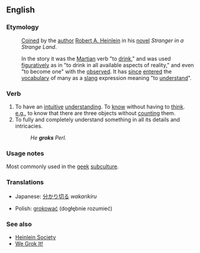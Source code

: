 {{wikipedia}}
==English==

===Etymology===
:[[Coined]] by the [[author]] [[w:Robert A. Heinlein|Robert A. Heinlein]] in his [[novel]] ''Stranger in a Strange Land''.

:In the story it was the [[Martian]] verb "to [[drink]]," and was used [[figurative]]ly as in "to drink in all available aspects of reality," and even "to become one" with the [[observe]]d. It has [[since]] [[enter]]ed the [[vocabulary]] of many as a [[slang]] expression meaning "to [[understand]]".

===Verb===
{{en-infl-reg-consonant|grok||k}}

# To have an [[intuitive]] [[understanding]].  To [[know]] without having to [[think]].  [[e.g.]], to know that there are three objects without [[count]]ing them.
# To fully and completely understand something in all its details and intricacies.
#: ''He '''groks''' Perl.''

===Usage notes===
Most commonly used in the [[geek]] [[subculture]].

===Translations===
{{top}}
*Japanese: [[分かり切る]] ''wakarikiru''
{{mid}}
*Polish: [[grokować]] (dogłębnie rozumieć)
{{bottom}}

===See also===
* [http://www.heinleinsociety.org/ Heinlein Society]
* [http://www.wegrokit.com/ We Grok It!]